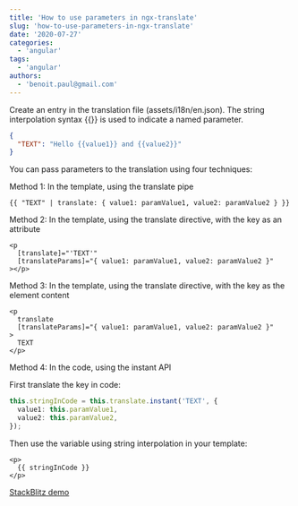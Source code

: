 ```yaml
---
title: 'How to use parameters in ngx-translate'
slug: 'how-to-use-parameters-in-ngx-translate'
date: '2020-07-27'
categories:
  - 'angular'
tags:
  - 'angular'
authors:
  - 'benoit.paul@gmail.com'
---
```


Create an entry in the translation file (assets/i18n/en.json). The string interpolation syntax {{}} is used to indicate a named parameter.

```json
{
  "TEXT": "Hello {{value1}} and {{value2}}"
}
```

You can pass parameters to the translation using four techniques:

Method 1: In the template, using the translate pipe

```markup
{{ "TEXT" | translate: { value1: paramValue1, value2: paramValue2 } }}
```

Method 2: In the template, using the translate directive, with the key as an attribute

```markup
<p
  [translate]="'TEXT'"
  [translateParams]="{ value1: paramValue1, value2: paramValue2 }"
></p>
```

Method 3: In the template, using the translate directive, with the key as the element content

```markup
<p
  translate
  [translateParams]="{ value1: paramValue1, value2: paramValue2 }"
>
  TEXT
</p>
```

Method 4: In the code, using the instant API

First translate the key in code:

```typescript
this.stringInCode = this.translate.instant('TEXT', {
  value1: this.paramValue1,
  value2: this.paramValue2,
});
```

Then use the variable using string interpolation in your template:

```markup
<p>
  {{ stringInCode }}
</p>
```

[StackBlitz demo](https://stackblitz.com/github/vitamindev/ngx-translate-parameters)
